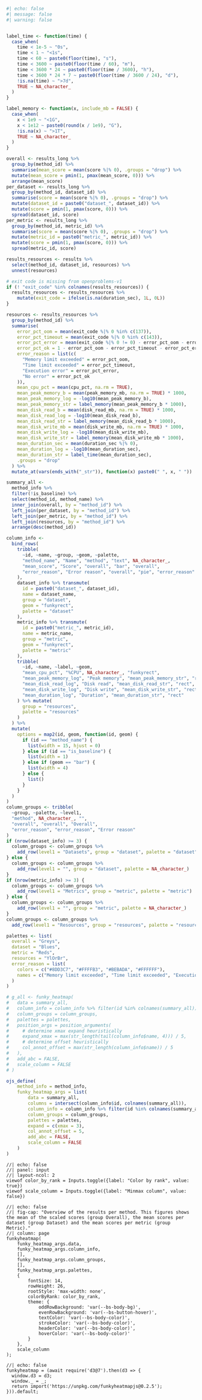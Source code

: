 
```r
#| echo: false
#| message: false
#| warning: false


label_time <- function(time) {
  case_when(
    time < 1e-5 ~ "0s",
    time < 1 ~ "<1s",
    time < 60 ~ paste0(floor(time), "s"),
    time < 3600 ~ paste0(floor(time / 60), "m"),
    time < 3600 * 24 ~ paste0(floor(time / 3600), "h"),
    time < 3600 * 24 * 7 ~ paste0(floor(time / 3600 / 24), "d"),
    !is.na(time) ~ ">7d",
    TRUE ~ NA_character_
  )
}

label_memory <- function(x, include_mb = FALSE) {
  case_when(
    x < 1e9 ~ "<1G",
    x < 1e12 ~ paste0(round(x / 1e9), "G"),
    !is.na(x) ~ ">1T",
    TRUE ~ NA_character_
  )
}

overall <- results_long %>%
  group_by(method_id) %>%
  summarise(mean_score = mean(score %|% 0), .groups = "drop") %>%
  mutate(mean_score = pmin(1, pmax(mean_score, 0))) %>%
  arrange(mean_score)
per_dataset <- results_long %>%
  group_by(method_id, dataset_id) %>%
  summarise(score = mean(score %|% 0), .groups = "drop") %>%
  mutate(dataset_id = paste0("dataset_", dataset_id)) %>%
  mutate(score = pmin(1, pmax(score, 0))) %>%
  spread(dataset_id, score)
per_metric <- results_long %>%
  group_by(method_id, metric_id) %>%
  summarise(score = mean(score %|% 0), .groups = "drop") %>%
  mutate(metric_id = paste0("metric_", metric_id)) %>%
  mutate(score = pmin(1, pmax(score, 0))) %>%
  spread(metric_id, score)

results_resources <- results %>%
  select(method_id, dataset_id, resources) %>%
  unnest(resources)

# exit code is missing from openproblems-v1
if (! "exit_code" %in% colnames(results_resources)) {
  results_resources <- results_resources %>%
    mutate(exit_code = ifelse(is.na(duration_sec), 1L, 0L))
}

resources <- results_resources %>%
  group_by(method_id) %>%
  summarise(
    error_pct_oom = mean(exit_code %|% 0 %in% c(137)),
    error_pct_timeout = mean(exit_code %|% 0 %in% c(143)),
    error_pct_error = mean(exit_code %|% 0 != 0) - error_pct_oom - error_pct_timeout,
    error_pct_ok = 1 - error_pct_oom - error_pct_timeout - error_pct_error,
    error_reason = list(c(
      "Memory limit exceeded" = error_pct_oom,
      "Time limit exceeded" = error_pct_timeout,
      "Execution error" = error_pct_error,
      "No error" = error_pct_ok
    )),
    mean_cpu_pct = mean(cpu_pct, na.rm = TRUE),
    mean_peak_memory_b = mean(peak_memory_mb, na.rm = TRUE) * 1000,
    mean_peak_memory_log = -log10(mean_peak_memory_b),
    mean_peak_memory_str = label_memory(mean_peak_memory_b * 1000),
    mean_disk_read_b = mean(disk_read_mb, na.rm = TRUE) * 1000,
    mean_disk_read_log = -log10(mean_disk_read_b),
    mean_disk_read_str = label_memory(mean_disk_read_b * 1000),
    mean_disk_write_mb = mean(disk_write_mb, na.rm = TRUE) * 1000,
    mean_disk_write_log = -log10(mean_disk_write_mb),
    mean_disk_write_str = label_memory(mean_disk_write_mb * 1000),
    mean_duration_sec = mean(duration_sec %|% 0),
    mean_duration_log = -log10(mean_duration_sec),
    mean_duration_str = label_time(mean_duration_sec),
    .groups = "drop"
  ) %>%
  mutate_at(vars(ends_with("_str")), function(x) paste0(" ", x, " "))

summary_all <-
  method_info %>%
  filter(!is_baseline) %>%
  select(method_id, method_name) %>%
  inner_join(overall, by = "method_id") %>%
  left_join(per_dataset, by = "method_id") %>%
  left_join(per_metric, by = "method_id") %>%
  left_join(resources, by = "method_id") %>%
  arrange(desc(method_id))

column_info <-
  bind_rows(
    tribble(
      ~id, ~name, ~group, ~geom, ~palette,
      "method_name", "Name", "method", "text", NA_character_,
      "mean_score", "Score", "overall", "bar", "overall",
      "error_reason", "Error reason", "overall", "pie", "error_reason"
    ),
    dataset_info %>% transmute(
      id = paste0("dataset_", dataset_id),
      name = dataset_name,
      group = "dataset",
      geom = "funkyrect",
      palette = "dataset"
    ),
    metric_info %>% transmute(
      id = paste0("metric_", metric_id),
      name = metric_name,
      group = "metric",
      geom = "funkyrect",
      palette = "metric"
    ),
    tribble(
      ~id, ~name, ~label, ~geom,
      "mean_cpu_pct", "%CPU", NA_character_, "funkyrect",
      "mean_peak_memory_log", "Peak memory", "mean_peak_memory_str", "rect",
      "mean_disk_read_log", "Disk read", "mean_disk_read_str", "rect",
      "mean_disk_write_log", "Disk write", "mean_disk_write_str", "rect",
      "mean_duration_log", "Duration", "mean_duration_str", "rect"
    ) %>% mutate(
      group = "resources",
      palette = "resources"
    )
  ) %>%
  mutate(
    options = map2(id, geom, function(id, geom) {
      if (id == "method_name") {
        list(width = 15, hjust = 0)
      } else if (id == "is_baseline") {
        list(width = 1)
      } else if (geom == "bar") {
        list(width = 4)
      } else {
        list()
      }
    }
  )
)
column_groups <- tribble(
  ~group, ~palette, ~level1,
  "method", NA_character_, "",
  "overall", "overall", "Overall",
  "error_reason", "error_reason", "Error reason"
)
if (nrow(dataset_info) >= 3) {
  column_groups <- column_groups %>%
    add_row(level1 = "Datasets", group = "dataset", palette = "dataset")
} else {
  column_groups <- column_groups %>%
    add_row(level1 = "", group = "dataset", palette = NA_character_)
}
if (nrow(metric_info) >= 3) {
  column_groups <- column_groups %>%
    add_row(level1 = "Metrics", group = "metric", palette = "metric")
} else {
  column_groups <- column_groups %>%
    add_row(level1 = "", group = "metric", palette = NA_character_)
}
column_groups <- column_groups %>%
  add_row(level1 = "Resources", group = "resources", palette = "resources")

palettes <- list(
  overall = "Greys",
  dataset = "Blues",
  metric = "Reds",
  resources = "YlOrBr",
  error_reason = list(
    colors = c("#8DD3C7", "#FFFFB3", "#BEBADA", "#FFFFFF"),
    names = c("Memory limit exceeded", "Time limit exceeded", "Execution error", "No error")
  )
)

# g_all <- funky_heatmap(
#   data = summary_all,
#   column_info = column_info %>% filter(id %in% colnames(summary_all)),
#   column_groups = column_groups,
#   palettes = palettes,
#   position_args = position_arguments(
#     # determine xmax expand heuristically
#     expand_xmax = max(str_length(tail(column_info$name, 4))) / 5,
#     # determine offset heuristically
#     col_annot_offset = max(str_length(column_info$name)) / 5
#   ),
#   add_abc = FALSE,
#   scale_column = FALSE
# )

ojs_define(
    method_info = method_info,
    funky_heatmap_args = list(
        data = summary_all,
        columns = intersect(column_info$id, colnames(summary_all)),
        column_info = column_info %>% filter(id %in% colnames(summary_all)),
        column_groups = column_groups,
        palettes = palettes,
        expand = c(xmax = 3),
        col_annot_offset = 5,
        add_abc = FALSE,
        scale_column = FALSE
    )
)
```


```ojs
//| echo: false
//| panel: input
//| layout-ncol: 2
viewof color_by_rank = Inputs.toggle({label: "Color by rank", value: true})
viewof scale_column = Inputs.toggle({label: "Minmax column", value: false})
```

```ojs
//| echo: false
//| fig-cap: "Overview of the results per method. This figures shows the mean of the scaled scores (group Overall), the mean scores per dataset (group Dataset) and the mean scores per metric (group Metric)."
//| column: page
funkyheatmap(
    funky_heatmap_args.data,
    funky_heatmap_args.column_info,
    [],
    funky_heatmap_args.column_groups,
    [],
    funky_heatmap_args.palettes,
    {
        fontSize: 14,
        rowHeight: 26,
        rootStyle: 'max-width: none',
        colorByRank: color_by_rank,
        theme: {
            oddRowBackground: 'var(--bs-body-bg)',
            evenRowBackground: 'var(--bs-button-hover)',
            textColor: 'var(--bs-body-color)',
            strokeColor: 'var(--bs-body-color)',
            headerColor: 'var(--bs-body-color)',
            hoverColor: 'var(--bs-body-color)'
        }
    },
    scale_column
);
```

```ojs
//| echo: false
funkyheatmap = (await require('d3@7').then(d3 => {
  window.d3 = d3;
  window._ = _;
  return import('https://unpkg.com/funkyheatmapjs@0.2.5');
})).default;
```
